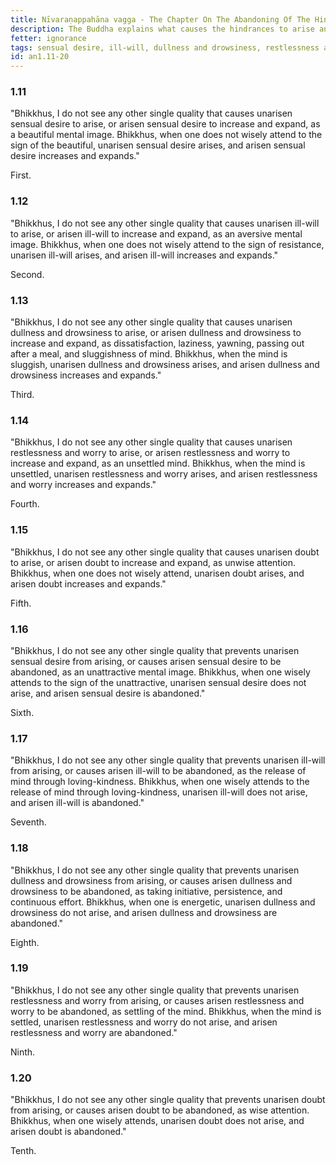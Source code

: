 ```yaml
---
title: Nīvaraṇappahāna vagga - The Chapter On The Abandoning Of The Hindrances
description: The Buddha explains what causes the hindrances to arise and how to abandon them.
fetter: ignorance
tags: sensual desire, ill-will, dullness and drowsiness, restlessness and worry, doubt, five hindrances, wise attention, unwise attention, an, an1
id: an1.11-20
---
```


### 1.11

"Bhikkhus, I do not see any other single quality that causes unarisen sensual desire to arise, or arisen sensual desire to increase and expand, as a beautiful mental image. Bhikkhus, when one does not wisely attend to the sign of the beautiful, unarisen sensual desire arises, and arisen sensual desire increases and expands."

First.

### 1.12

"Bhikkhus, I do not see any other single quality that causes unarisen ill-will to arise, or arisen ill-will to increase and expand, as an aversive mental image. Bhikkhus, when one does not wisely attend to the sign of resistance, unarisen ill-will arises, and arisen ill-will increases and expands."

Second.

### 1.13

"Bhikkhus, I do not see any other single quality that causes unarisen dullness and drowsiness to arise, or arisen dullness and drowsiness to increase and expand, as dissatisfaction, laziness, yawning, passing out after a meal, and sluggishness of mind. Bhikkhus, when the mind is sluggish, unarisen dullness and drowsiness arises, and arisen dullness and drowsiness increases and expands."

Third.

### 1.14

"Bhikkhus, I do not see any other single quality that causes unarisen restlessness and worry to arise, or arisen restlessness and worry to increase and expand, as an unsettled mind. Bhikkhus, when the mind is unsettled, unarisen restlessness and worry arises, and arisen restlessness and worry increases and expands."

Fourth.

### 1.15

"Bhikkhus, I do not see any other single quality that causes unarisen doubt to arise, or arisen doubt to increase and expand, as unwise attention. Bhikkhus, when one does not wisely attend, unarisen doubt arises, and arisen doubt increases and expands."

Fifth.

### 1.16

"Bhikkhus, I do not see any other single quality that prevents unarisen sensual desire from arising, or causes arisen sensual desire to be abandoned, as an unattractive mental image. Bhikkhus, when one wisely attends to the sign of the unattractive, unarisen sensual desire does not arise, and arisen sensual desire is abandoned."

Sixth.

### 1.17

"Bhikkhus, I do not see any other single quality that prevents unarisen ill-will from arising, or causes arisen ill-will to be abandoned, as the release of mind through loving-kindness. Bhikkhus, when one wisely attends to the release of mind through loving-kindness, unarisen ill-will does not arise, and arisen ill-will is abandoned."

Seventh.

### 1.18

"Bhikkhus, I do not see any other single quality that prevents unarisen dullness and drowsiness from arising, or causes arisen dullness and drowsiness to be abandoned, as taking initiative, persistence, and continuous effort. Bhikkhus, when one is energetic, unarisen dullness and drowsiness do not arise, and arisen dullness and drowsiness are abandoned."

Eighth.

### 1.19

"Bhikkhus, I do not see any other single quality that prevents unarisen restlessness and worry from arising, or causes arisen restlessness and worry to be abandoned, as settling of the mind. Bhikkhus, when the mind is settled, unarisen restlessness and worry do not arise, and arisen restlessness and worry are abandoned."

Ninth.

### 1.20

"Bhikkhus, I do not see any other single quality that prevents unarisen doubt from arising, or causes arisen doubt to be abandoned, as wise attention. Bhikkhus, when one wisely attends, unarisen doubt does not arise, and arisen doubt is abandoned."

Tenth.